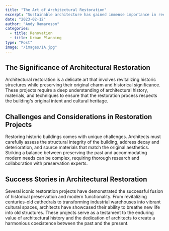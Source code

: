 ```yaml
---
title: "The Art of Architectural Restoration"
excerpt: "Sustainable architecture has gained immense importance in recent years due to environmental concerns."
date: "2023-02-12"
author: "Andy Ramaroson"
categories:
  - title: Renovation
  - title: Urban Planning
type: "Post"
image: "/images/IA.jpg"
---
```


## The Significance of Architectural Restoration

Architectural restoration is a delicate art that involves revitalizing historic structures while preserving their original charm and historical significance. These projects require a deep understanding of architectural history, materials, and techniques to ensure that the restoration process respects the building's original intent and cultural heritage.

## Challenges and Considerations in Restoration Projects

Restoring historic buildings comes with unique challenges. Architects must carefully assess the structural integrity of the building, address decay and deterioration, and source materials that match the original aesthetics. Striking a balance between preserving the past and accommodating modern needs can be complex, requiring thorough research and collaboration with preservation experts.

## Success Stories in Architectural Restoration

Several iconic restoration projects have demonstrated the successful fusion of historical preservation and modern functionality. From revitalizing centuries-old cathedrals to transforming industrial warehouses into vibrant cultural spaces, architects have showcased their ability to breathe new life into old structures. These projects serve as a testament to the enduring value of architectural history and the dedication of architects to create a harmonious coexistence between the past and the present.
